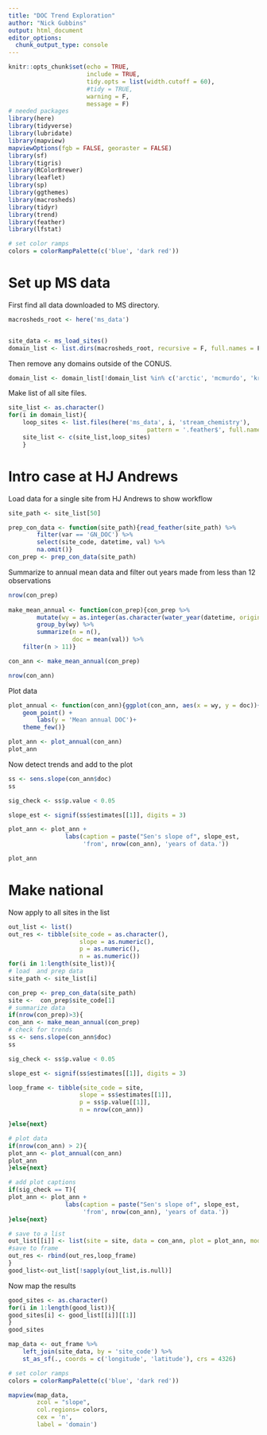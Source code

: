 ```yaml
---
title: "DOC Trend Exploration"
author: "Nick Gubbins"
output: html_document
editor_options: 
  chunk_output_type: console
---
```


```r
knitr::opts_chunk$set(echo = TRUE, 
                      include = TRUE,
                      tidy.opts = list(width.cutoff = 60), 
                      #tidy = TRUE,
                      warning = F,
                      message = F)
# needed packages
library(here)
library(tidyverse)
library(lubridate)
library(mapview)
mapviewOptions(fgb = FALSE, georaster = FALSE)
library(sf)
library(tigris)
library(RColorBrewer)
library(leaflet)
library(sp)
library(ggthemes)
library(macrosheds)
library(tidyr)
library(trend)
library(feather)
library(lfstat)

# set color ramps
colors = colorRampPalette(c('blue', 'dark red'))
```

# Set up MS data

First find all data downloaded to MS directory.

```r
macrosheds_root <- here('ms_data')


site_data <- ms_load_sites()
domain_list <- list.dirs(macrosheds_root, recursive = F, full.names = F)
```

Then remove any domains outside of the CONUS.

```r
domain_list <- domain_list[!domain_list %in% c('arctic', 'mcmurdo', 'krycklan', 'luquillo')]
```


Make list of all site files.

```r
site_list <- as.character()
for(i in domain_list){
    loop_sites <- list.files(here('ms_data', i, 'stream_chemistry'),
                                       pattern = '.feather$', full.names = T)
    site_list <- c(site_list,loop_sites)
    }
```

# Intro case at HJ Andrews

Load data for a single site from HJ Andrews to show workflow

```r
site_path <- site_list[50]

prep_con_data <- function(site_path){read_feather(site_path) %>%
        filter(var == 'GN_DOC') %>%
        select(site_code, datetime, val) %>%
        na.omit()}
con_prep <- prep_con_data(site_path)
```

Summarize to annual mean data and filter out years made from less than 12 observations

```r
nrow(con_prep)
 
make_mean_annual <- function(con_prep){con_prep %>%
        mutate(wy = as.integer(as.character(water_year(datetime, origin = 'usgs')))) %>%
        group_by(wy) %>%
        summarize(n = n(),
                  doc = mean(val)) %>%
    filter(n > 11)}

con_ann <- make_mean_annual(con_prep)

nrow(con_ann)
```
Plot data

```r
plot_annual <- function(con_ann){ggplot(con_ann, aes(x = wy, y = doc))+
    geom_point() +
        labs(y = 'Mean annual DOC')+
    theme_few()}

plot_ann <- plot_annual(con_ann)
plot_ann
```
Now detect trends and add to the plot

```r
ss <- sens.slope(con_ann$doc)
ss

sig_check <- ss$p.value < 0.05

slope_est <- signif(ss$estimates[[1]], digits = 3) 

plot_ann <- plot_ann +
                labs(caption = paste("Sen's slope of", slope_est,
                     'from', nrow(con_ann), 'years of data.'))

plot_ann
```

# Make national

Now apply to all sites in the list

```r
out_list <- list()
out_res <- tibble(site_code = as.character(),
                    slope = as.numeric(),
                    p = as.numeric(),
                    n = as.numeric())
for(i in 1:length(site_list)){
# load  and prep data
site_path <- site_list[i]

con_prep <- prep_con_data(site_path)
site <-  con_prep$site_code[1]
# summarize data
if(nrow(con_prep)>3){
con_ann <- make_mean_annual(con_prep)
# check for trends
ss <- sens.slope(con_ann$doc)
ss

sig_check <- ss$p.value < 0.05

slope_est <- signif(ss$estimates[[1]], digits = 3)

loop_frame <- tibble(site_code = site,
                    slope = ss$estimates[[1]],
                    p = ss$p.value[[1]],
                    n = nrow(con_ann))

}else{next}

# plot data
if(nrow(con_ann) > 2){
plot_ann <- plot_annual(con_ann)
plot_ann   
}else{next}

# add plot captions
if(sig_check == T){
plot_ann <- plot_ann +
                labs(caption = paste("Sen's slope of", slope_est,
                     'from', nrow(con_ann), 'years of data.'))   
}else{next}

# save to a list
out_list[[i]] <- list(site = site, data = con_ann, plot = plot_ann, model = ss)
#save to frame
out_res <- rbind(out_res,loop_frame)
}
good_list<-out_list[!sapply(out_list,is.null)]

```

Now map the results

```r
good_sites <- as.character()
for(i in 1:length(good_list)){
good_sites[i] <- good_list[[i]][[1]] 
}
good_sites

map_data <- out_frame %>%
    left_join(site_data, by = 'site_code') %>%
    st_as_sf(., coords = c('longitude', 'latitude'), crs = 4326)

# set color ramps
colors = colorRampPalette(c('blue', 'dark red'))

mapview(map_data,
        zcol = "slope",
        col.regions= colors,
        cex = 'n',
        label = 'domain')   

```

